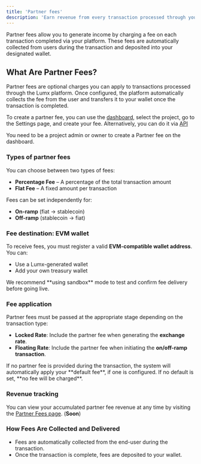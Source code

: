 ```yaml
---
title: 'Partner fees'
description: 'Earn revenue from every transaction processed through your integration.'
---
```


Partner fees allow you to generate income by charging a fee on each transaction completed via your platform. These fees are automatically collected from users during the transaction and deposited into your designated wallet.

## What Are Partner Fees?

Partner fees are optional charges you can apply to transactions processed through the Lumx platform. Once configured, the platform automatically collects the fee from the user and transfers it to your wallet once the transaction is completed.

To create a partner fee, you can use the [dashboard](https://dashboard.lumx.io/?to=%2Fsettings%2Fdeveloper-fees), select the project, go to the Settings page, and create your fee.
Alternatively, you can do it via [API](/api-reference/partner-fees/create-a-partner-fee)

<Note>
	You need to be a project admin or owner to create a Partner fee on the
	dashboard.
</Note>

### Types of partner fees

You can choose between two types of fees:

- **Percentage Fee** – A percentage of the total transaction amount
- **Flat Fee** – A fixed amount per transaction

Fees can be set independently for:

- **On-ramp** (fiat → stablecoin)
- **Off-ramp** (stablecoin → fiat)

### Fee destination: EVM wallet

To receive fees, you must register a valid **EVM-compatible wallet address**.
You can:

- Use a Lumx-generated wallet
- Add your own treasury wallet

<Note>
	We recommend **using sandbox** mode to test and confirm fee delivery before
	going live.
</Note>

### Fee application

Partner fees must be passed at the appropriate stage depending on the transaction type:

- **Locked Rate**: Include the partner fee when generating the **exchange rate**.
- **Floating Rate**: Include the partner fee when initiating the **on/off-ramp transaction**.

<Info>
	If no partner fee is provided during the transaction, the system will
	automatically apply your **default fee**, if one is configured. If no default
	is set, **no fee will be charged**.
</Info>

### Revenue tracking

You can view your accumulated partner fee revenue at any time by visiting the [Partner Fees page](https://dashboard.lumx.io/?to=%2Fsettings%2Fdeveloper-fees). (**Soon**)

### How Fees Are Collected and Delivered

- Fees are automatically collected from the end-user during the transaction.
- Once the transaction is complete, fees are deposited to your wallet.
